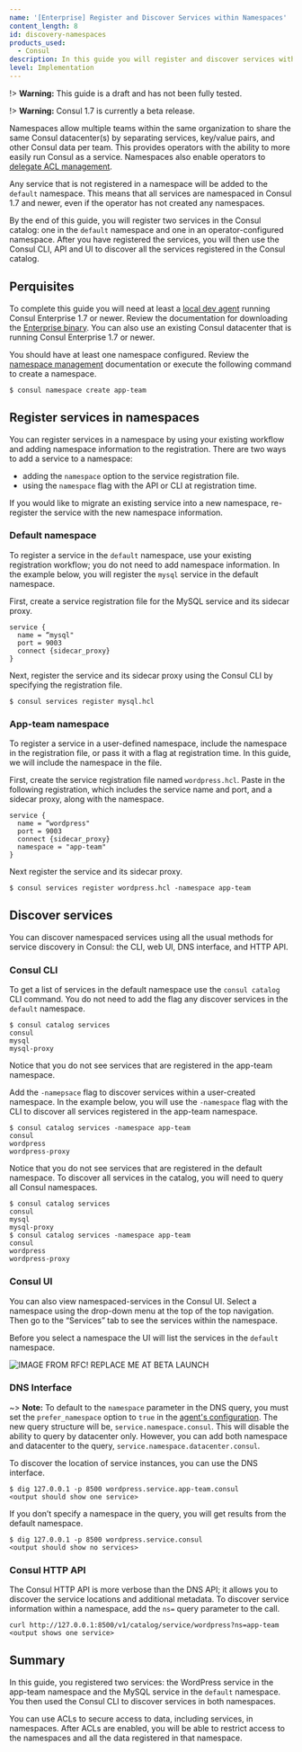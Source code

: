 ```yaml
---
name: '[Enterprise] Register and Discover Services within Namespaces'
content_length: 8
id: discovery-namespaces
products_used:
  - Consul
description: In this guide you will register and discover services within a namespace.
level: Implementation
---
```


!> **Warning:** This guide is a draft and has not been fully tested.

!> **Warning:** Consul 1.7 is currently a beta release.

Namespaces allow multiple teams within the same organization to share the same
Consul datacenter(s) by separating services, key/value pairs, and other Consul
data per team. This provides operators with the ability to more easily run
Consul as a service. Namespaces also enable operators to [delegate ACL
management](/consul/namespaces/secure-namespaces).

Any service that is not registered in a namespace will be added to the `default`
namespace. This means that all services are namespaced in Consul 1.7 and newer,
even if the operator has not created any namespaces.

By the end of this guide, you will register two services in the Consul catalog:
one in the `default` namespace and one in an operator-configured namespace.
After you have registered the services, you will then use the Consul CLI, API
and UI to discover all the services registered in the Consul catalog.

## Perquisites

To complete this guide you will need at least a [local dev
agent](/consul/getting-started/install) running Consul Enterprise 1.7 or newer.
Review the documentation for downloading the [Enterprise
binary](/docs/enterprise#applied-after-bootstrapping).
You can also use an existing Consul datacenter that is running Consul Enterprise
1.7 or newer.

You should have at least one namespace configured. Review the [namespace
management]() documentation or execute the following command to create a
namespace.

```shell-session
$ consul namespace create app-team
```

## Register services in namespaces

You can register services in a namespace by using your existing workflow and
adding namespace information to the registration. There are two ways to add a
service to a namespace:

- adding the `namespace` option to the service registration file.
- using the `namespace` flag with the API or CLI at registration time.

If you would like to migrate an existing service into a new namespace,
re-register the service with the new namespace information.

### Default namespace

To register a service in the `default` namespace, use your existing registration
workflow; you do not need to add namespace information. In the example below,
you will register the `mysql` service in the default namespace.

First, create a service registration file for the MySQL service and its sidecar
proxy.

```hcl
service {
  name = “mysql"
  port = 9003
  connect {sidecar_proxy}
}
```

Next, register the service and its sidecar proxy using the Consul CLI by
specifying the registration file.

```shell-session
$ consul services register mysql.hcl
```

### App-team namespace

To register a service in a user-defined namespace, include the namespace in the
registration file, or pass it with a flag at registration time. In this guide,
we will include the namespace in the file.

First, create the service registration file named `wordpress.hcl`. Paste in the
following registration, which includes the service name and port, and a sidecar
proxy, along with the namespace.

```hcl
service {
  name = “wordpress"
  port = 9003
  connect {sidecar_proxy}
  namespace = "app-team"
}
```

Next register the service and its sidecar proxy.

```shell-session
$ consul services register wordpress.hcl -namespace app-team
```

## Discover services

You can discover namespaced services using all the usual methods for service
discovery in Consul: the CLI, web UI, DNS interface, and HTTP API.

### Consul CLI

To get a list of services in the default namespace use the `consul catalog` CLI
command. You do not need to add the flag any discover services in the `default`
namespace.

```shell-session
$ consul catalog services
consul
mysql
mysql-proxy
```

Notice that you do not see services that are registered in the app-team
namespace.

Add the `-namepsace` flag to discover services within a user-created namespace.
In the example below, you will use the `-namespace` flag with the CLI to
discover all services registered in the app-team namespace.

```shell-session
$ consul catalog services -namespace app-team
consul
wordpress
wordpress-proxy
```

Notice that you do not see services that are registered in the default
namespace. To discover all services in the catalog, you will need to query all
Consul namespaces.

```shell-session
$ consul catalog services
consul
mysql
mysql-proxy
$ consul catalog services -namespace app-team
consul
wordpress
wordpress-proxy
```

### Consul UI

You can also view namespaced-services in the Consul UI. Select a namespace using
the drop-down menu at the top of the top navigation. Then go to the “Services”
tab to see the services within the namespace.

Before you select a namespace the UI will list the services in the `default`
namespace.

![IMAGE FROM RFC! REPLACE ME AT BETA LAUNCH](/static/img/consul/namespaces/consul-namespace-dropdown.png)

### DNS Interface

~> **Note:** To default to the `namespace` parameter in the DNS query, you must
set the `prefer_namespace` option to `true` in the [agent's configuration]().
The new query structure will be, `service.namespace.consul`. This will disable
the ability to query by datacenter only. However, you can add both namespace and
datacenter to the query, `service.namespace.datacenter.consul`.

To discover the location of service instances, you can use the DNS interface.

```shell-session
$ dig 127.0.0.1 -p 8500 wordpress.service.app-team.consul
<output should show one service>
```

If you don’t specify a namespace in the query, you will get results from the
default namespace.

```shell-session
$ dig 127.0.0.1 -p 8500 wordpress.service.consul
<output should show no services>
```

### Consul HTTP API

The Consul HTTP API is more verbose than the DNS API; it allows you to discover
the service locations and additional metadata. To discover service information
within a namespace, add the `ns=` query parameter to the call.

```shell
curl http://127.0.0.1:8500/v1/catalog/service/wordpress?ns=app-team
<output shows one service>
```

## Summary

In this guide, you registered two services: the WordPress service in the
app-team namespace and the MySQL service in the `default` namespace. You then
used the Consul CLI to discover services in both namespaces.

You can use ACLs to secure access to data, including services, in namespaces.
After ACLs are enabled, you will be able to restrict access to the namespaces
and all the data registered in that namespace.
